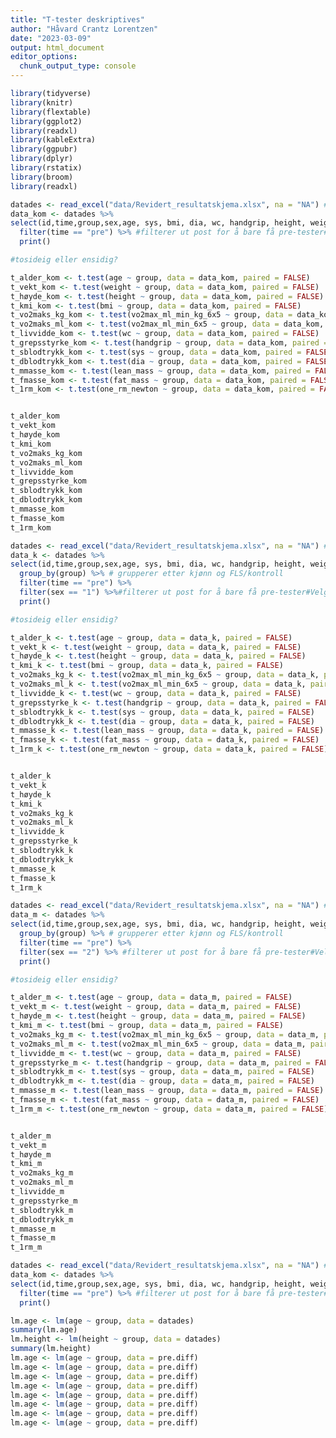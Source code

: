 ```yaml
---
title: "T-tester deskriptives"
author: "Håvard Crantz Lorentzen"
date: "2023-03-09"
output: html_document
editor_options: 
  chunk_output_type: console
---
```


```r

library(tidyverse)
library(knitr)
library(flextable)
library(ggplot2)
library(readxl)
library(kableExtra)
library(ggpubr)
library(dplyr)
library(rstatix)
library(broom)
library(readxl)

datades <- read_excel("data/Revidert_resultatskjema.xlsx", na = "NA") #Henter data
data_kom <- datades %>%
select(id,time,group,sex,age, sys, bmi, dia, wc, handgrip, height, weight, vo2max_ml_min_kg_6x5, vo2max_ml_min_6x5, lean_mass, fat_mass, one_rm_newton) %>%
  filter(time == "pre") %>% #filterer ut post for å bare få pre-tester#Velger variabler
  print()

#tosideig eller ensidig?

t_alder_kom <- t.test(age ~ group, data = data_kom, paired = FALSE)
t_vekt_kom <- t.test(weight ~ group, data = data_kom, paired = FALSE)
t_høyde_kom <- t.test(height ~ group, data = data_kom, paired = FALSE)
t_kmi_kom <- t.test(bmi ~ group, data = data_kom, paired = FALSE)
t_vo2maks_kg_kom <- t.test(vo2max_ml_min_kg_6x5 ~ group, data = data_kom, paired = FALSE)
t_vo2maks_ml_kom <- t.test(vo2max_ml_min_6x5 ~ group, data = data_kom, paired = FALSE)
t_livvidde_kom <- t.test(wc ~ group, data = data_kom, paired = FALSE)
t_grepsstyrke_kom <- t.test(handgrip ~ group, data = data_kom, paired = FALSE)
t_sblodtrykk_kom <- t.test(sys ~ group, data = data_kom, paired = FALSE)
t_dblodtrykk_kom <- t.test(dia ~ group, data = data_kom, paired = FALSE)
t_mmasse_kom <- t.test(lean_mass ~ group, data = data_kom, paired = FALSE)
t_fmasse_kom <- t.test(fat_mass ~ group, data = data_kom, paired = FALSE)
t_1rm_kom <- t.test(one_rm_newton ~ group, data = data_kom, paired = FALSE)


t_alder_kom
t_vekt_kom
t_høyde_kom
t_kmi_kom 
t_vo2maks_kg_kom
t_vo2maks_ml_kom
t_livvidde_kom
t_grepsstyrke_kom
t_sblodtrykk_kom
t_dblodtrykk_kom
t_mmasse_kom
t_fmasse_kom
t_1rm_kom

```

```r
datades <- read_excel("data/Revidert_resultatskjema.xlsx", na = "NA") #Henter data
data_k <- datades %>%
select(id,time,group,sex,age, sys, bmi, dia, wc, handgrip, height, weight, vo2max_ml_min_kg_6x5, vo2max_ml_min_6x5, lean_mass, fat_mass, one_rm_newton) %>%
  group_by(group) %>% # grupperer etter kjønn og FLS/kontroll
  filter(time == "pre") %>%
  filter(sex == "1") %>%#filterer ut post for å bare få pre-tester#Velger variabler
  print()

#tosideig eller ensidig?

t_alder_k <- t.test(age ~ group, data = data_k, paired = FALSE)
t_vekt_k <- t.test(weight ~ group, data = data_k, paired = FALSE)
t_høyde_k <- t.test(height ~ group, data = data_k, paired = FALSE)
t_kmi_k <- t.test(bmi ~ group, data = data_k, paired = FALSE)
t_vo2maks_kg_k <- t.test(vo2max_ml_min_kg_6x5 ~ group, data = data_k, paired = FALSE)
t_vo2maks_ml_k <- t.test(vo2max_ml_min_6x5 ~ group, data = data_k, paired = FALSE)
t_livvidde_k <- t.test(wc ~ group, data = data_k, paired = FALSE)
t_grepsstyrke_k <- t.test(handgrip ~ group, data = data_k, paired = FALSE)
t_sblodtrykk_k <- t.test(sys ~ group, data = data_k, paired = FALSE)
t_dblodtrykk_k <- t.test(dia ~ group, data = data_k, paired = FALSE)
t_mmasse_k <- t.test(lean_mass ~ group, data = data_k, paired = FALSE)
t_fmasse_k <- t.test(fat_mass ~ group, data = data_k, paired = FALSE)
t_1rm_k <- t.test(one_rm_newton ~ group, data = data_k, paired = FALSE)


t_alder_k
t_vekt_k
t_høyde_k
t_kmi_k 
t_vo2maks_kg_k
t_vo2maks_ml_k
t_livvidde_k
t_grepsstyrke_k
t_sblodtrykk_k
t_dblodtrykk_k
t_mmasse_k
t_fmasse_k
t_1rm_k

```

```r

datades <- read_excel("data/Revidert_resultatskjema.xlsx", na = "NA") #Henter data
data_m <- datades %>%
select(id,time,group,sex,age, sys, bmi, dia, wc, handgrip, height, weight, vo2max_ml_min_kg_6x5, vo2max_ml_min_6x5, lean_mass, fat_mass, one_rm_newton) %>%
  group_by(group) %>% # grupperer etter kjønn og FLS/kontroll
  filter(time == "pre") %>%
  filter(sex == "2") %>% #filterer ut post for å bare få pre-tester#Velger variabler
  print()

#tosideig eller ensidig?

t_alder_m <- t.test(age ~ group, data = data_m, paired = FALSE)
t_vekt_m <- t.test(weight ~ group, data = data_m, paired = FALSE)
t_høyde_m <- t.test(height ~ group, data = data_m, paired = FALSE)
t_kmi_m <- t.test(bmi ~ group, data = data_m, paired = FALSE)
t_vo2maks_kg_m <- t.test(vo2max_ml_min_kg_6x5 ~ group, data = data_m, paired = FALSE)
t_vo2maks_ml_m <- t.test(vo2max_ml_min_6x5 ~ group, data = data_m, paired = FALSE)
t_livvidde_m <- t.test(wc ~ group, data = data_m, paired = FALSE)
t_grepsstyrke_m <- t.test(handgrip ~ group, data = data_m, paired = FALSE)
t_sblodtrykk_m <- t.test(sys ~ group, data = data_m, paired = FALSE)
t_dblodtrykk_m <- t.test(dia ~ group, data = data_m, paired = FALSE)
t_mmasse_m <- t.test(lean_mass ~ group, data = data_m, paired = FALSE)
t_fmasse_m <- t.test(fat_mass ~ group, data = data_m, paired = FALSE)
t_1rm_m <- t.test(one_rm_newton ~ group, data = data_m, paired = FALSE)


t_alder_m
t_vekt_m
t_høyde_m
t_kmi_m
t_vo2maks_kg_m
t_vo2maks_ml_m
t_livvidde_m
t_grepsstyrke_m
t_sblodtrykk_m
t_dblodtrykk_m
t_mmasse_m
t_fmasse_m
t_1rm_m

```

```r

datades <- read_excel("data/Revidert_resultatskjema.xlsx", na = "NA") #Henter data
data_kom <- datades %>%
select(id,time,group,sex,age, sys, bmi, dia, wc, handgrip, height, weight, vo2max_ml_min_kg_6x5, vo2max_ml_min_6x5, lean_mass, fat_mass, one_rm_newton) %>%
  filter(time == "pre") %>% #filterer ut post for å bare få pre-tester#Velger variabler
  print()

lm.age <- lm(age ~ group, data = datades)
summary(lm.age)
lm.height <- lm(height ~ group, data = datades)
summary(lm.height)
lm.age <- lm(age ~ group, data = pre.diff)
lm.age <- lm(age ~ group, data = pre.diff)
lm.age <- lm(age ~ group, data = pre.diff)
lm.age <- lm(age ~ group, data = pre.diff)
lm.age <- lm(age ~ group, data = pre.diff)
lm.age <- lm(age ~ group, data = pre.diff)
lm.age <- lm(age ~ group, data = pre.diff)
lm.age <- lm(age ~ group, data = pre.diff)

```
